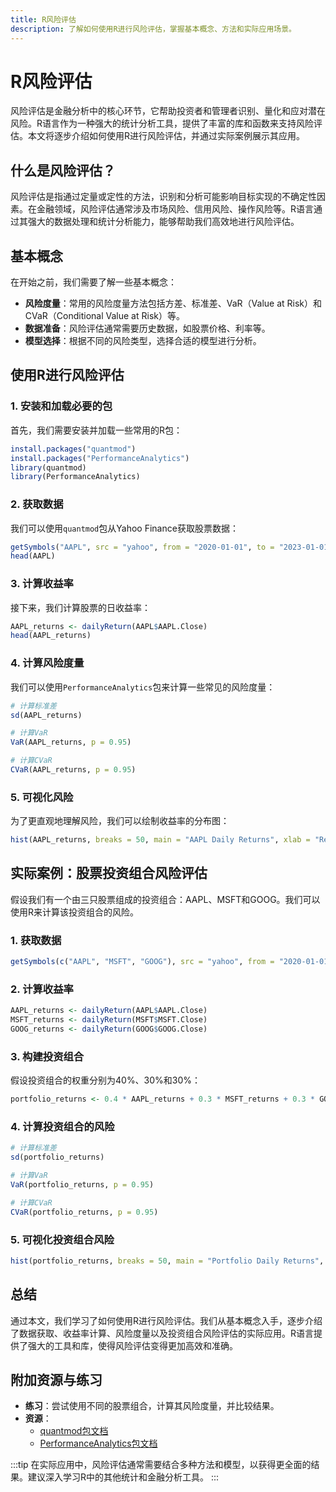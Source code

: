```yaml
---
title: R风险评估
description: 了解如何使用R进行风险评估，掌握基本概念、方法和实际应用场景。
---
```


# R风险评估

风险评估是金融分析中的核心环节，它帮助投资者和管理者识别、量化和应对潜在风险。R语言作为一种强大的统计分析工具，提供了丰富的库和函数来支持风险评估。本文将逐步介绍如何使用R进行风险评估，并通过实际案例展示其应用。

## 什么是风险评估？

风险评估是指通过定量或定性的方法，识别和分析可能影响目标实现的不确定性因素。在金融领域，风险评估通常涉及市场风险、信用风险、操作风险等。R语言通过其强大的数据处理和统计分析能力，能够帮助我们高效地进行风险评估。

## 基本概念

在开始之前，我们需要了解一些基本概念：

- **风险度量**：常用的风险度量方法包括方差、标准差、VaR（Value at Risk）和CVaR（Conditional Value at Risk）等。
- **数据准备**：风险评估通常需要历史数据，如股票价格、利率等。
- **模型选择**：根据不同的风险类型，选择合适的模型进行分析。

## 使用R进行风险评估

### 1. 安装和加载必要的包

首先，我们需要安装并加载一些常用的R包：

```r
install.packages("quantmod")
install.packages("PerformanceAnalytics")
library(quantmod)
library(PerformanceAnalytics)
```

### 2. 获取数据

我们可以使用`quantmod`包从Yahoo Finance获取股票数据：

```r
getSymbols("AAPL", src = "yahoo", from = "2020-01-01", to = "2023-01-01")
head(AAPL)
```

### 3. 计算收益率

接下来，我们计算股票的日收益率：

```r
AAPL_returns <- dailyReturn(AAPL$AAPL.Close)
head(AAPL_returns)
```

### 4. 计算风险度量

我们可以使用`PerformanceAnalytics`包来计算一些常见的风险度量：

```r
# 计算标准差
sd(AAPL_returns)

# 计算VaR
VaR(AAPL_returns, p = 0.95)

# 计算CVaR
CVaR(AAPL_returns, p = 0.95)
```

### 5. 可视化风险

为了更直观地理解风险，我们可以绘制收益率的分布图：

```r
hist(AAPL_returns, breaks = 50, main = "AAPL Daily Returns", xlab = "Returns")
```

## 实际案例：股票投资组合风险评估

假设我们有一个由三只股票组成的投资组合：AAPL、MSFT和GOOG。我们可以使用R来计算该投资组合的风险。

### 1. 获取数据

```r
getSymbols(c("AAPL", "MSFT", "GOOG"), src = "yahoo", from = "2020-01-01", to = "2023-01-01")
```

### 2. 计算收益率

```r
AAPL_returns <- dailyReturn(AAPL$AAPL.Close)
MSFT_returns <- dailyReturn(MSFT$MSFT.Close)
GOOG_returns <- dailyReturn(GOOG$GOOG.Close)
```

### 3. 构建投资组合

假设投资组合的权重分别为40%、30%和30%：

```r
portfolio_returns <- 0.4 * AAPL_returns + 0.3 * MSFT_returns + 0.3 * GOOG_returns
```

### 4. 计算投资组合的风险

```r
# 计算标准差
sd(portfolio_returns)

# 计算VaR
VaR(portfolio_returns, p = 0.95)

# 计算CVaR
CVaR(portfolio_returns, p = 0.95)
```

### 5. 可视化投资组合风险

```r
hist(portfolio_returns, breaks = 50, main = "Portfolio Daily Returns", xlab = "Returns")
```

## 总结

通过本文，我们学习了如何使用R进行风险评估。我们从基本概念入手，逐步介绍了数据获取、收益率计算、风险度量以及投资组合风险评估的实际应用。R语言提供了强大的工具和库，使得风险评估变得更加高效和准确。

## 附加资源与练习

- **练习**：尝试使用不同的股票组合，计算其风险度量，并比较结果。
- **资源**：
  - [quantmod包文档](https://cran.r-project.org/web/packages/quantmod/quantmod.pdf)
  - [PerformanceAnalytics包文档](https://cran.r-project.org/web/packages/PerformanceAnalytics/PerformanceAnalytics.pdf)

:::tip
在实际应用中，风险评估通常需要结合多种方法和模型，以获得更全面的结果。建议深入学习R中的其他统计和金融分析工具。
:::